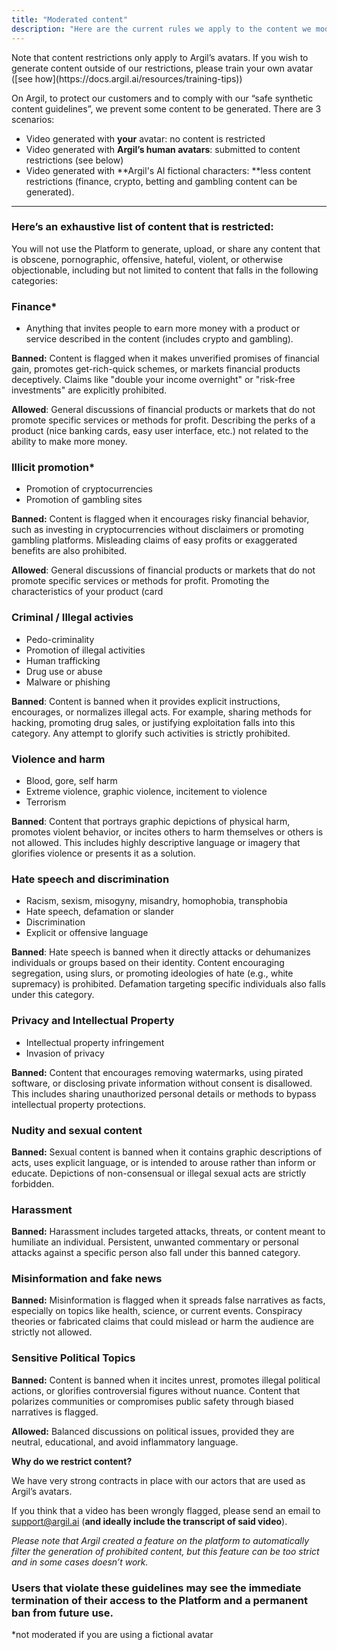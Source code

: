 ```yaml
---
title: "Moderated content"
description: "Here are the current rules we apply to the content we moderate. "
---
```


<Info>
  Note that content restrictions only apply to Argil’s avatars. If you wish to generate content outside of our restrictions, please train your own avatar ([see how](https://docs.argil.ai/resources/training-tips))
</Info>

On Argil, to protect our customers and to comply with our “safe synthetic content guidelines”, we prevent some content to be generated. There are 3 scenarios:

- Video generated with **your** avatar: no content is restricted
- Video generated with **Argil’s human avatars**: submitted to content restrictions (see below)
- Video generated with **Argil's AI fictional characters: **less content restrictions (finance, crypto, betting and gambling content can be generated).

---

### Here’s an exhaustive list of content that is restricted:

You will not use the Platform to generate, upload, or share any content that is obscene, pornographic, offensive, hateful, violent, or otherwise objectionable, including but not limited to content that falls in the following categories:

### **Finance\***

- Anything that invites people to earn more money with a product or service described in the content (includes crypto and gambling).

**Banned:** Content is flagged when it makes unverified promises of financial gain, promotes get-rich-quick schemes, or markets financial products deceptively. Claims like "double your income overnight" or "risk-free investments" are explicitly prohibited.

**Allowed**: General discussions of financial products or markets that do not promote specific services or methods for profit. Describing the perks of a product (nice banking cards, easy user interface, etc.) not related to the ability to make more money.

### Illicit promotion\*

- Promotion of cryptocurrencies
- Promotion of gambling sites

**Banned:** Content is flagged when it encourages risky financial behavior, such as investing in cryptocurrencies without disclaimers or promoting gambling platforms. Misleading claims of easy profits or exaggerated benefits are also prohibited.

**Allowed**: General discussions of financial products or markets that do not promote specific services or methods for profit. Promoting the characteristics of your product (card

### Criminal / Illegal activies

- Pedo-criminality
- Promotion of illegal activities
- Human trafficking
- Drug use or abuse
- Malware or phishing

**Banned**: Content is banned when it provides explicit instructions, encourages, or normalizes illegal acts. For example, sharing methods for hacking, promoting drug sales, or justifying exploitation falls into this category. Any attempt to glorify such activities is strictly prohibited.

### Violence and harm

- Blood, gore, self harm
- Extreme violence, graphic violence, incitement to violence
- Terrorism

**Banned**: Content that portrays graphic depictions of physical harm, promotes violent behavior, or incites others to harm themselves or others is not allowed. This includes highly descriptive language or imagery that glorifies violence or presents it as a solution.

### Hate speech and discrimination

- Racism, sexism, misogyny, misandry, homophobia, transphobia
- Hate speech, defamation or slander
- Discrimination
- Explicit or offensive language

**Banned**: Hate speech is banned when it directly attacks or dehumanizes individuals or groups based on their identity. Content encouraging segregation, using slurs, or promoting ideologies of hate (e.g., white supremacy) is prohibited. Defamation targeting specific individuals also falls under this category.

### **Privacy and Intellectual Property**

- Intellectual property infringement
- Invasion of privacy

**Banned:** Content that encourages removing watermarks, using pirated software, or disclosing private information without consent is disallowed. This includes sharing unauthorized personal details or methods to bypass intellectual property protections.

### **Nudity and sexual content**

**Banned:** Sexual content is banned when it contains graphic descriptions of acts, uses explicit language, or is intended to arouse rather than inform or educate. Depictions of non-consensual or illegal sexual acts are strictly forbidden.

### **Harassment**

**Banned:** Harassment includes targeted attacks, threats, or content meant to humiliate an individual. Persistent, unwanted commentary or personal attacks against a specific person also fall under this banned category.

### **Misinformation** and fake news

**Banned:** Misinformation is flagged when it spreads false narratives as facts, especially on topics like health, science, or current events. Conspiracy theories or fabricated claims that could mislead or harm the audience are strictly not allowed.

### **Sensitive Political Topics**

**Banned:** Content is banned when it incites unrest, promotes illegal political actions, or glorifies controversial figures without nuance. Content that polarizes communities or compromises public safety through biased narratives is flagged.

**Allowed:** Balanced discussions on political issues, provided they are neutral, educational, and avoid inflammatory language.

**Why do we restrict content?** 

We have very strong contracts in place with our actors that are used as Argil’s avatars.

If you think that a video has been wrongly flagged, please send an email to [support@argil.ai](mailto:support@argil.ai) (**and ideally include the transcript of said video**).

_Please note that Argil created a feature on the platform to automatically filter the generation of prohibited content, but this feature can be too strict and in some cases doesn’t work._

### Users that violate these guidelines may see the immediate termination of their access to the Platform and a permanent ban from future use.

\*not moderated if you are using a fictional avatar
